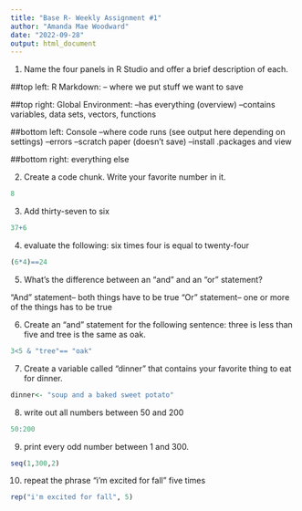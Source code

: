 ```yaml
---
title: "Base R- Weekly Assignment #1"
author: "Amanda Mae Woodward"
date: "2022-09-28"
output: html_document
---
```


1. Name the four panels in R Studio and offer a brief description of each.

##top left: R Markdown: -- where we put stuff we want to save

##top right: Global Environment: 
--has everything (overview) 
--contains variables, data sets, vectors, functions

##bottom left: Console 
--where code runs (see output here depending on settings) 
--errors 
--scratch paper (doesn't save) 
--install .packages and view

##bottom right: everything else

2. Create a code chunk. Write your favorite number in it. 

```r

8

```

3. Add thirty-seven to six

```r
37+6
```

4. evaluate the following: six times four is equal to twenty-four
```r
(6*4)==24
```

5. What's the difference between an "and" and an "or" statement? 

"And" statement-- both things have to be true
"Or" statement-- one or more of the things has to be true

6. Create an "and" statement for the following sentence: three is less than five and tree is the same as oak. 

```r
3<5 & "tree"== "oak"

```

7. Create a variable called "dinner" that contains your favorite thing to eat for dinner. 

``` r
dinner<- "soup and a baked sweet potato"
```

8. write out all numbers between 50 and 200

```r
50:200
```

9. print every odd number between 1 and 300. 

```r
seq(1,300,2)
```

10. repeat the phrase "i'm excited for fall" five times

```r
rep("i'm excited for fall", 5)
```
